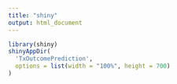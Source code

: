 ```yaml
---
title: "shiny"
output: html_document
---
```


```r
library(shiny)
shinyAppDir(
  'TxOutcomePrediction',
  options = list(width = "100%", height = 700)
)
```